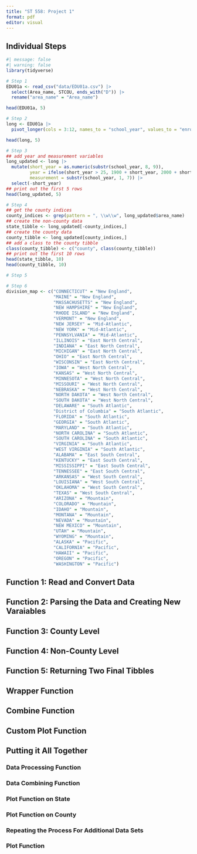 ---
title: "ST 558: Project 1"
format: pdf
editor: visual
---

## Individual Steps
```{r}
#| message: false
#| warning: false
library(tidyverse)

# Step 1
EDU01a <- read_csv("data/EDU01a.csv") |>
  select(Area_name, STCOU, ends_with("D")) |>
  rename("area_name" = "Area_name")

head(EDU01a, 5)

# Step 2
long <- EDU01a |>
  pivot_longer(cols = 3:12, names_to = "school_year", values_to = "enrollment")

head(long, 5)

# Step 3
## add year and measurement variables
long_updated <- long |> 
  mutate(short_year = as.numeric(substr(school_year, 8, 9)), 
         year = ifelse(short_year > 25, 1900 + short_year, 2000 + short_year),
         measurement = substr(school_year, 1, 7)) |>
  select(-short_year)
## print out the first 5 rows
head(long_updated, 5)

# Step 4
## get the county indices
county_indices <- grep(pattern = ", \\w\\w", long_updated$area_name)
## create the non-county data
state_tibble <- long_updated[-county_indices,]
## create the county data
county_tibble <- long_updated[county_indices,]
## add a class to the county tibble
class(county_tibble) <- c("county", class(county_tibble))
## print out the first 10 rows
head(state_tibble, 10)
head(county_tibble, 10)

# Step 5

# Step 6
division_map <- c("CONNECTICUT" = "New England",
                  "MAINE" = "New England",
                  "MASSACHUSETTS" = "New England",
                  "NEW HAMPSHIRE" = "New England",
                  "RHODE ISLAND" = "New England",
                  "VERMONT" = "New England",
                  "NEW JERSEY" = "Mid-Atlantic",
                  "NEW YORK" = "Mid-Atlantic",
                  "PENNSYLVANIA" = "Mid-Atlantic",
                  "ILLINOIS" = "East North Central",
                  "INDIANA" = "East North Central",
                  "MICHIGAN" = "East North Central",
                  "OHIO" = "East North Central",
                  "WISCONSIN" = "East North Central",
                  "IOWA" = "West North Central",
                  "KANSAS" = "West North Central",
                  "MINNESOTA" = "West North Central",
                  "MISSOURI" = "West North Central",
                  "NEBRASKA" = "West North Central",
                  "NORTH DAKOTA" = "West North Central",
                  "SOUTH DAKOTA" = "West North Central",
                  "DELAWARE" = "South Atlantic",
                  "District of Columbia" = "South Atlantic",
                  "FLORIDA" = "South Atlantic",
                  "GEORGIA" = "South Atlantic",
                  "MARYLAND" = "South Atlantic",
                  "NORTH CAROLINA" = "South Atlantic",
                  "SOUTH CAROLINA" = "South Atlantic",
                  "VIRGINIA" = "South Atlantic",
                  "WEST VIRGINIA" = "South Atlantic",
                  "ALABAMA" = "East South Central",
                  "KENTUCKY" = "East South Central",
                  "MISSISSIPPI" = "East South Central",
                  "TENNESSEE" = "East South Central",
                  "ARKANSAS" = "West South Central",
                  "LOUISIANA" = "West South Central",
                  "OKLAHOMA" = "West South Central",
                  "TEXAS" = "West South Central",
                  "ARIZONA" = "Mountain",
                  "COLORADO" = "Mountain",
                  "IDAHO" = "Mountain",
                  "MONTANA" = "Mountain",
                  "NEVADA" = "Mountain",
                  "NEW MEXICO" = "Mountain",
                  "UTAH" = "Mountain",
                  "WYOMING" = "Mountain",
                  "ALASKA" = "Pacific",
                  "CALIFORNIA" = "Pacific",
                  "HAWAII" = "Pacific",
                  "OREGON" = "Pacific",
                  "WASHINGTON" = "Pacific")
```

## Function 1: Read and Convert Data

## Function 2: Parsing the Data and Creating New Varaiables

## Function 3: County Level

## Function 4: Non-County Level

## Function 5: Returning Two Final Tibbles

## Wrapper Function

## Combine Function

## Custom Plot Function

## Putting it All Together

### Data Processing Function

### Data Combining Function

### Plot Function on State

### Plot Function on County

### Repeating the Process For Additional Data Sets

### Plot Function